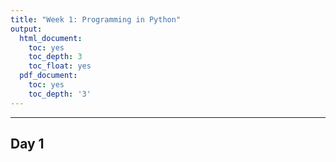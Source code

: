 ```yaml
---
title: "Week 1: Programming in Python"
output:
  html_document:
    toc: yes
    toc_depth: 3
    toc_float: yes
  pdf_document:
    toc: yes
    toc_depth: '3'
---
```


---

## Day 1 

<!-- * Colab notebooks -->
<!--   * [Introduction to Python](https://github.com/jlgrons/CELEHS-DSinA/blob/main/Week_1_Materials/python_intro.ipynb) -->
<!--   * [Additional Exercises 1: Conditionals](https://github.com/jlgrons/CELEHS-DSinA/blob/main/Week_1_Materials/additional_exercises_1_conditionals.ipynb) -->

<!-- * Video clips -->
<!--   * [Setting Up Colab](https://youtu.be/EtlGf0s4WBM) -->
<!--   * [Python Basics](https://youtu.be/M7p60eRbY14) -->
<!--   * [Comparators and Conditionals](https://youtu.be/YCG90jpckRk) -->
<!--   * [Dictionary Exercises](https://youtu.be/GL7XRMcjcTY) -->
<!--   * [Lists](https://youtu.be/LGl2Co1NGsw) -->
<!--   * [Tuple Sets and Dictionaries](https://youtu.be/J9RSh_V9hOE) -->
<!--   * [Exercises](https://youtu.be/7bpdVkS0n20) -->


<!-- <br> -->

<!-- ## Day 2 -->

<!-- * Colab notebook -->
<!--   * [Additional Exercises 2: Loops and Iterators](https://github.com/jlgrons/CELEHS-DSinA/blob/main/Week_1_Materials/additional_exercises_2_loops_and_iterators.ipynb) -->

<!-- * Video clips -->
<!--   * [While Loops + Break, Pass, Continue](https://youtu.be/NBgJCAf3ZqA) -->
<!--   * [Loops and Range](https://youtu.be/VmKPJoAaerU) -->
<!--   * [Loops and Range Exercises](https://youtu.be/QKowgkNaHSg) -->
<!--   * [While Loops + Break, Pass, Continue Part II](https://youtu.be/uGlR4DQwqis) -->
<!--   * [Loops and Iterator Exercises](https://youtu.be/8-g2lq8rFUc) -->
<!--   * [Loops and Iterator Exercises Part II ](https://youtu.be/ZvNFHksyumM) -->
<!--   * [Loops and Iterator Exercises Part III](https://youtu.be/KbEBTtAjDBk) -->

<!-- <!-- # For Python Day 2, Loops and Iterator Exercises are not ordered correctly, Part 2, 3, 1--> 


<!-- <br> -->

<!-- ## Day 3 -->

<!-- * Colab notebook -->
<!--   * [Additional Exercises 3: Functions](https://github.com/jlgrons/CELEHS-DSinA/blob/main/Week_1_Materials/additional_exercises_3_functions.ipynb) -->
<!-- * Video clips -->
<!--   * [Functions](https://youtu.be/u4524Or-hec) -->
<!--   * [Numpy](https://youtu.be/ogvBvc3bG1o) -->
<!--   * [Image Data](https://youtu.be/eeEyNh2Vw8U) -->
<!--   * [Function Exercises](https://youtu.be/HaA38hdCIGQ) -->
<!--   * [Function Exercises Part II](https://youtu.be/HaA38hdCIGQ) -->


<!-- <br> -->

<!-- The entire video playlist for Python programming can be found at [here](https://www.youtube.com/watch?v=EtlGf0s4WBM&list=PL1NoIYgn9KhA6Uv5uqVGLHxJoC9T5NyR_&index=1). -->
<!-- <br> -->


